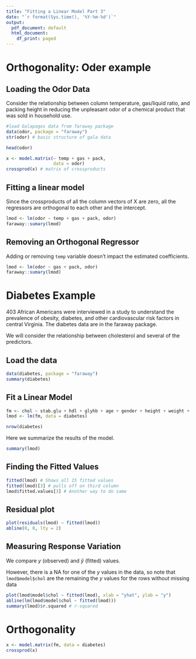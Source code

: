 ```yaml
---
title: "Fitting a Linear Model Part 3"
date: "`r format(Sys.time(), '%Y-%m-%d')`"
output:
  pdf_document: default
  html_document:
    df_print: paged
---
```


# Orthogonality: Oder example

## Loading the Odor Data

Consider the relationship between column temperature, gas/liquid ratio, and packing height in reducing the unpleasant odor of a chemical product that was sold in household use.

```r
#load Galapagos data from faraway package
data(odor, package = "faraway")
str(odor) # basic structure of gala data
```

```r
head(odor)
```

```r
x <- model.matrix(~ temp + gas + pack, 
                  data = odor)
crossprod(x) # matrix of crossproducts
```

## Fitting a linear model
Since the crossproducts of all the column vectors of X are zero, all the regressors are orthogonal to each other and the intercept.


```r
lmod <- lm(odor ~ temp + gas + pack, odor)
faraway::sumary(lmod)
```

## Removing an Orthogonal Regressor

Adding or removing `temp` variable doesn’t impact the estimated coefficients.


```r
lmod <- lm(odor ~ gas + pack, odor)
faraway::sumary(lmod)
```

# Diabetes Example

403 African Americans were interviewed in a study to understand the prevalence of obesity, diabetes, and other cardiovascular risk factors in central Virginia.  The diabetes data are in the faraway package.
 
We will consider the relationship between cholesterol and several of the predictors. 

## Load the data

```r
data(diabetes, package = "faraway")
summary(diabetes)
```

## Fit a Linear Model

```r
fm <- chol ~ stab.glu + hdl + glyhb + age + gender + height + weight + waist + hip
lmod <- lm(fm, data = diabetes)
```

```r
nrow(diabetes)
```

Here we summarize the results of the model.

```r
summary(lmod)
```

## Finding the Fitted Values

```r
fitted(lmod) # Shows all 15 fitted values
fitted(lmod)[3] # pulls off on third column
lmod$fitted.values[3] # Another way to do same
```

## Residual plot

```r
plot(residuals(lmod) ~ fitted(lmod))
abline(0, 0, lty = 2)
```

## Measuring Response Variation 

We compare $y$ (observed) and $\hat{y}$ (fitted) values.

However, there is a NA for one of the $y$ values in the data, so
note that `lmod$model$chol` are the remaining the $y$ values for the rows without missing data

```r
plot(lmod$model$chol ~ fitted(lmod), xlab = "yhat", ylab = "y")
abline(lm(lmod$model$chol ~ fitted(lmod)))
summary(lmod)$r.squared # r-squared
```

# Orthogonality

```r
x <- model.matrix(fm, data = diabetes)
crossprod(x)
```
